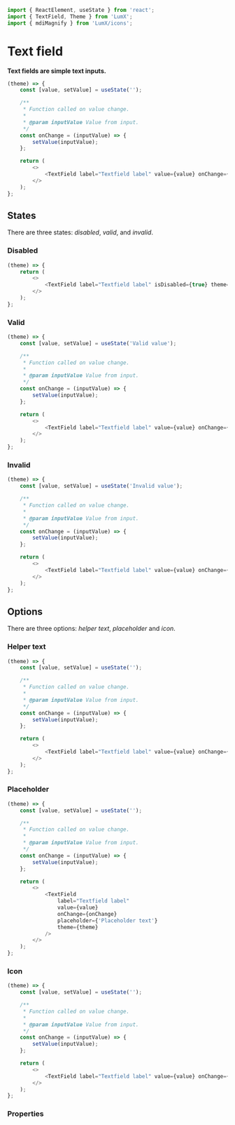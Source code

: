 ```javascript import
import { ReactElement, useState } from 'react';
import { TextField, Theme } from 'LumX';
import { mdiMagnify } from 'LumX/icons';
```

# Text field

**Text fields are simple text inputs.**

```javascript jsx withThemeSwitcher disableGrid
(theme) => {
    const [value, setValue] = useState('');

    /**
     * Function called on value change.
     *
     * @param inputValue Value from input.
     */
    const onChange = (inputValue) => {
        setValue(inputValue);
    };

    return (
        <>
            <TextField label="Textfield label" value={value} onChange={onChange} theme={theme} />
        </>
    );
};
```

## States

There are three states: _disabled_, _valid_, and _invalid_.

### Disabled

```javascript jsx withThemeSwitcher disableGrid
(theme) => {
    return (
        <>
            <TextField label="Textfield label" isDisabled={true} theme={theme} />
        </>
    );
};
```

### Valid

```javascript jsx withThemeSwitcher disableGrid
(theme) => {
    const [value, setValue] = useState('Valid value');

    /**
     * Function called on value change.
     *
     * @param inputValue Value from input.
     */
    const onChange = (inputValue) => {
        setValue(inputValue);
    };

    return (
        <>
            <TextField label="Textfield label" value={value} onChange={onChange} isValid={true} theme={theme} />
        </>
    );
};
```

### Invalid

```javascript jsx withThemeSwitcher disableGrid
(theme) => {
    const [value, setValue] = useState('Invalid value');

    /**
     * Function called on value change.
     *
     * @param inputValue Value from input.
     */
    const onChange = (inputValue) => {
        setValue(inputValue);
    };

    return (
        <>
            <TextField label="Textfield label" value={value} onChange={onChange} hasError={true} theme={theme} />
        </>
    );
};
```

## Options

There are three options: _helper text_, _placeholder_ and _icon_.

### Helper text

```javascript jsx withThemeSwitcher disableGrid
(theme) => {
    const [value, setValue] = useState('');

    /**
     * Function called on value change.
     *
     * @param inputValue Value from input.
     */
    const onChange = (inputValue) => {
        setValue(inputValue);
    };

    return (
        <>
            <TextField label="Textfield label" value={value} onChange={onChange} helper={'Helper text'} theme={theme} />
        </>
    );
};
```

### Placeholder

```javascript jsx withThemeSwitcher disableGrid
(theme) => {
    const [value, setValue] = useState('');

    /**
     * Function called on value change.
     *
     * @param inputValue Value from input.
     */
    const onChange = (inputValue) => {
        setValue(inputValue);
    };

    return (
        <>
            <TextField
                label="Textfield label"
                value={value}
                onChange={onChange}
                placeholder={'Placeholder text'}
                theme={theme}
            />
        </>
    );
};
```

### Icon

```javascript jsx withThemeSwitcher disableGrid
(theme) => {
    const [value, setValue] = useState('');

    /**
     * Function called on value change.
     *
     * @param inputValue Value from input.
     */
    const onChange = (inputValue) => {
        setValue(inputValue);
    };

    return (
        <>
            <TextField label="Textfield label" value={value} onChange={onChange} icon={mdiMagnify} theme={theme} />
        </>
    );
};
```

### Properties

<PropTable component="TextField" />
